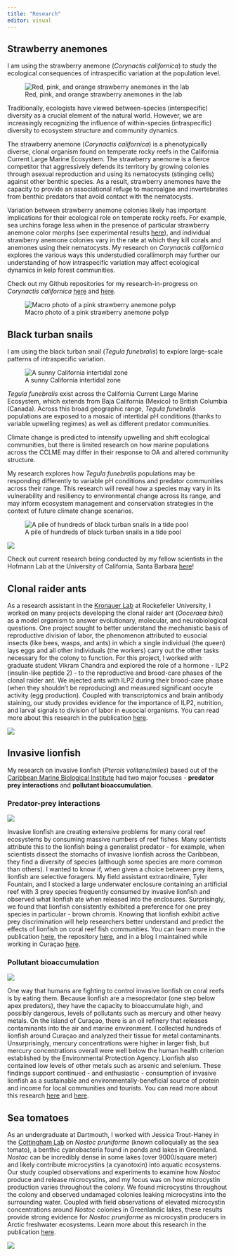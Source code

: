 ```yaml
---
title: "Research"
editor: visual
---
```


## Strawberry anemones

I am using the strawberry anemone (*Corynactis californica*) to study the ecological consequences of intraspecific variation at the population level. 

![Red, pink, and orange strawberry anemones in the lab](/images/cory-lab.jpg)

Traditionally, ecologists have viewed between-species (interspecific) diversity as a crucial element of the natural world. However, we are increasingly recognizing the influence of within-species (intraspecific) diversity to ecosystem structure and community dynamics.

The strawberry anemone (*Corynactis californica*) is a phenotypically diverse, clonal organism found on temperate rocky reefs in the California Current Large Marine Ecosystem. The strawberry anemone is a fierce competitor that aggressively defends its territory by growing colonies through asexual reproduction and using its nematocysts (stinging cells) against other benthic species. As a result, strawberry anemones have the capacity to provide an associational refuge to macroalgae and invertebrates from benthic predators that avoid contact with the nematocysts. 

Variation between strawberry anemone colonies likely has important implications for their ecological role on temperate rocky reefs. For example, sea urchins forage less when in the presence of particular strawberry anemone color morphs (see experimental results <a href="https://github.com/ameliaritger/Ritger-2019-Corynactis-urchin-deterrence" target="_blank">here</a>), and individual strawberry anemone colonies vary in the rate at which they kill corals and anemones using their nematocysts. My research on *Corynactis californica* explores the various ways this understudied corallimorph may further our understanding of how intraspecific variation may affect ecological dynamics in kelp forest communities.

Check out my Github repositories for my research-in-progress on *Corynactis californica* <a href="https://github.com/ameliaritger/Ritger-2019-Corynactis-measurements" target="_blank">here</a> and <a href="https://github.com/ameliaritger/Ritger-2019-Corynactis-urchin-deterrence" target="_blank">here</a>.

![Macro photo of a pink strawberry anemone polyp](/images/232o.jpg)

## Black turban snails

I am using the black turban snail (*Tegula funebralis*) to explore large-scale patterns of intraspecific variation. 

![A sunny California intertidal zone](/images/lol2.jpg)

*Tegula funebralis* exist across the California Current Large Marine Ecosystem, which extends from Baja California (Mexico) to British Columbia (Canada). Across this broad geographic range, *Tegula funebralis* populations are exposed to a mosaic of intertidal pH conditions (thanks to variable upwelling regimes) as well as different predator communities.

Climate change is predicted to intensify upwelling and shift ecological communities, but there is limited research on how marine populations across the CCLME may differ in their response to OA and altered community structure. 

My research explores how *Tegula funebralis* populations may be responding differently to variable pH conditions and predator communities across their range. This research will reveal how a species may vary in its vulnerability and resiliency to environmental change across its range, and may inform ecosystem management and conservation strategies in the context of future climate change scenarios.

![A pile of hundreds of black turban snails in a tide pool](/images/tegula-many.jpg)


![](/images/bodega.jpg)

Check out current research being conducted by my fellow scientists in the Hofmann Lab at the University of California, Santa Barbara <a href="http://www.hofmannlab.com/" target="_blank">here</a>!

## Clonal raider ants

As a research assistant in the <a href="https://www.rockefeller.edu/research/2280-kronauer-laboratory/" target="_blank">Kronauer Lab</a> at Rockefeller University, I worked on many projects developing the clonal raider ant (*Ooceraea biroi*) as a model organism to answer evolutionary, molecular, and neurobiological questions. One project sought to better understand the mechanistic basis of reproductive division of labor, the phenomenon attributed to eusocial insects (like bees, wasps, and ants) in which a single individual (the queen) lays eggs and all other individuals (the workers) carry out the other tasks necessary for the colony to function. For this project, I worked with graduate student Vikram Chandra and explored the role of a hormone - ILP2 (insulin-like peptide 2) - to the reproductive and brood-care phases of the clonal raider ant. We injected ants with ILP2 during their brood-care phase (when they shouldn't be reproducing) and measured significant oocyte activity (egg production). Coupled with transcriptomics and brain antibody staining, our study provides evidence for the importance of ILP2, nutrition, and larval signals to division of labor in eusocial organisms. You can read more about this research in the publication  <a href="https://science.sciencemag.org/content/361/6400/398.full" target="_blank">here</a>.

![](/images/ovaries.png)


## Invasive lionfish

My research on invasive lionfish (*Pterois volitans/miles*) based out of the <a href="http://www.researchstationcarmabi.org/" target="_blank">Caribbean Marine Biological Institute</a> had two major focuses - **predator prey interactions** and **pollutant bioaccumulation**.

### Predator-prey interactions

![](/images/enclosure.jpg)

Invasive lionfish are creating extensive problems for many coral reef ecosystems by consuming massive numbers of reef fishes. Many scientists attribute this to the lionfish being a generalist predator - for example, when scientists dissect the stomachs of invasive lionfish across the Caribbean, they find a diversity of species (although some species are more common than others). I wanted to know if, when given a choice between prey items, lionfish are selective foragers. My field assistant extraordinaire, Tyler Fountain, and I stocked a large underwater enclosure containing an artificial reef with 3 prey species frequently consumed by invasive lionfish and observed what lionfish ate when released into the enclosures. Surprisingly, we found that lionfish consistently exhibited a preference for one prey species in particular - brown chromis. Knowing that lionfish exhibit active prey discrimination will help researchers better understand and predict the effects of lionfish on coral reef fish communities. You can learn more in the publication <a href="https://doi.org/10.1016/j.jembe.2020.151311" target="_blank">here</a>, the repository <a href="https://github.com/ameliaritger/lionfish-diet-choice" target="_blank">here</a>, and in a blog I maintained while working in Curaçao <a href="https://amelialillie.wordpress.com" target="_blank">here</a>.


### Pollutant bioaccumulation

![](/images/dissection.jpg)

One way that humans are fighting to control invasive lionfish on coral reefs is by eating them. Because lionfish are a mesopredator (one step below apex predators), they have the capacity to bioaccumulate high, and possibly dangerous, levels of pollutants such as mercury and other heavy metals. On the island of Curaçao, there is an oil refinery that releases contaminants into the air and marine environment. I collected hundreds of lionfish around Curaçao and analyzed their tissue for metal contaminants. Unsurprisingly, mercury concentrations were higher in larger fish, but mercury concentrations overall were well below the human health criterion established by the Environmental Protection Agency. Lionfish also contained low levels of other metals such as arsenic and selenium. These findings support continued - and enthusiastic - consumption of invasive lionfish as a sustainable and environmentally-beneficial source of protein and income for local communities and tourists. You can read more about this research <a href="https://doi.org/10.1016/j.marpolbul.2018.03.035" target="_blank">here</a> and <a href="https://amelialillie.wordpress.com" target="_blank">here</a>.


## Sea tomatoes

As an undergraduate at Dartmouth, I worked with Jessica Trout-Haney in the <a href="https://sites.dartmouth.edu/CottinghamLab/" target="_blank">Cottingham Lab</a> on *Nostoc pruniforme* (known colloquially as the sea tomato), a benthic cyanobacteria found in ponds and lakes in Greenland. *Nostoc* can be incredibly dense in some lakes (over 9000/square meter) and likely contribute microcystins (a cyanotoxin) into aquatic ecosystems. Our study coupled observations and experiments to examine how *Nostoc* produce and release microcystins, and my focus was on how microcystin production varies throughout the colony. We found microcystins throughout the colony and observed undamaged colonies leaking microcystins into the surrounding water. Coupled with field observations of elevated microcystin concentrations around *Nostoc* colonies in Greenlandic lakes, these results provide strong evidence for *Nostoc pruniforme* as microcystin producers in Arctic freshwater ecosystems. Learn more about this research in the publication <a href="https://onlinelibrary.wiley.com/doi/10.1111/fwb.13636" target="_blank">here</a>.

![](/images/elisa.jpg)

